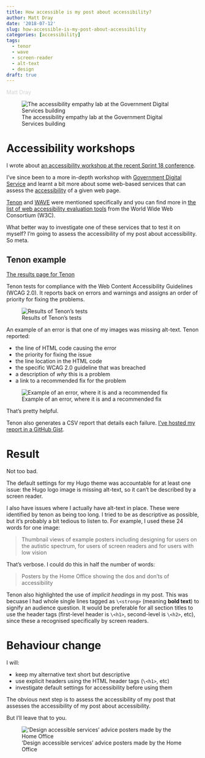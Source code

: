 ```yaml
---
title: How accessible is my post about accessibility?
author: Matt Dray
date: '2018-07-12'
slug: how-accessible-is-my-post-about-accessibility
categories: [accessibility]
tags:
  - tenor
  - wave
  - screen-reader
  - alt-text
  - design
draft: true
---
```


<span style="color:lightgray">Matt Dray</span>

![The accessibility empathy lab at the Government Digital Services building](/post/2018-07-12-how-accessible-is-my-post-about-accessibility_files/accessibility-workshop.jpg)

# Accessibility workshops

I wrote about [an accessibility workshop at the recent Sprint 18 conference](https://www.rostrum.blog/2018/05/12/accessibility-workshop-at-sprint18/).

I've since been to a more in-depth workshop with [Government Digital Service](https://gds.blog.gov.uk/) and learnt a bit more about some web-based services that can assess the [accessibility](https://www.w3.org/WAI/fundamentals/accessibility-intro/) of a given web page.

[Tenon](https://tenon.io/) and [WAVE](https://wave.webaim.org/) were mentioned specifically and you can find more in [the list of web accessibility evaluation tools](https://www.w3.org/WAI/ER/tools/) from the World Wide Web Consortium (W3C).

What better way to investigate one of these services that to test it on myself? I'm going to assess the accessibility of my post about accessibility. So meta.

## Tenon example

[The results page for Tenon](https://tenon.io/testNow.php?url=https://www.rostrum.blog/2018/05/12/accessibility-workshop-at-sprint18/)

Tenon tests for compliance with the Web Content Accessibility Guidelines (WCAG 2.0). It reports back on errors and warnings and assigns an order of priority for fixing the problems.

![Results of Tenon’s tests](/post/2018-07-12-how-accessible-is-my-post-about-accessibility_files/tenon-issues.png)

An example of an error is that one of my images was missing alt-text. Tenon reported:

* the line of HTML code causing the error
* the priority for fixing the issue
* the line location in the HTML code
* the specific WCAG 2.0 guideline that was breached
* a description of *why* this is a problem
* a link to a recommended fix for the problem

![Example of an error, where it is and a recommended fix](/post/2018-07-12-how-accessible-is-my-post-about-accessibility_files/tenon-error.png)

That's pretty helpful. 

Tenon also generates a CSV report that details each failure. [I've hosted my report in a GitHub Gist](https://www.gist.github.com).

# Result

Not too bad.

The default settings for my Hugo theme was accountable for at least one issue: the Hugo logo image is missing alt-text, so it can't be described by a screen reader.

I also have issues where I actually have alt-text in place. These were identified by tenon as being too long. I tried to be as descriptive as possible, but it's probably a bit tedious to listen to. For example, I used these 24 words for one image:

>Thumbnail views of example posters including designing for users on the autistic spectrum, for users of screen readers and for users with low vision

That's verbose. I could do this in half the number of words:

>Posters by the Home Office showing the dos and don'ts of accessibility

Tenon also highlighted the use of *implicit headings* in my post. This was becuase I had whole single lines tagged as `\<strong>` (meaning **bold text**) to signify an audience question. It would be preferable for all section titles to use the header tags (first-level header is `\<h1>`, second-level is `\<h2>`, etc), since these a recognised specifically by screen readers.

# Behaviour change

I will:

* keep my alternative text short but descriptive
* use explicit headers using the HTML header tags (`\<h1>`, etc)
* investigate default settings for accessibility before using them

The obvious next step is to assess the accessibility of my post that assesses the accessibility of my post about accessibility.

But I'll leave that to you.

![‘Design accessible services’ advice posters made by the Home Office](/post/2018-07-12-how-accessible-is-my-post-about-accessibility_files/accessibility-posters.jpg)